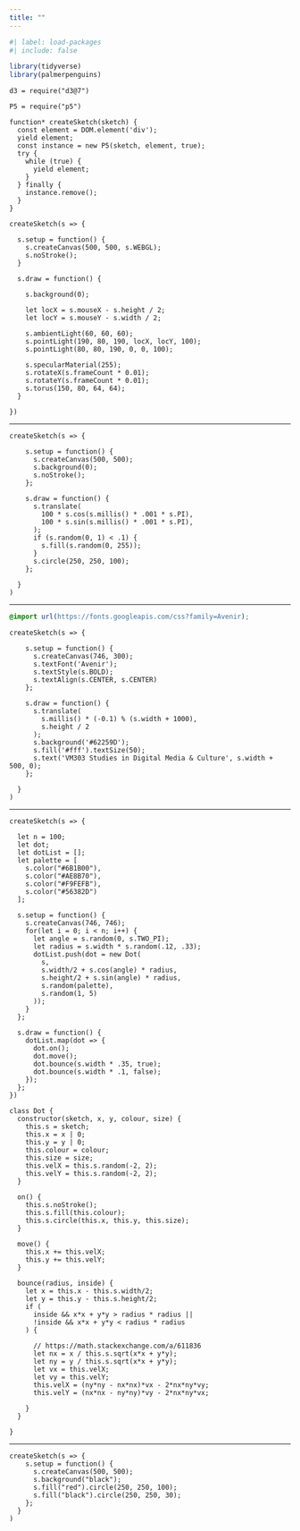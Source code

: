 ```yaml
---
title: ""
---
```


```r
#| label: load-packages
#| include: false

library(tidyverse)
library(palmerpenguins)
```

```ojs
d3 = require("d3@7")
```



```ojs
P5 = require("p5")

function* createSketch(sketch) {
  const element = DOM.element('div');
  yield element;
  const instance = new P5(sketch, element, true);
  try {
    while (true) {
      yield element;
    }
  } finally {
    instance.remove();
  }
}

createSketch(s => {

  s.setup = function() {
    s.createCanvas(500, 500, s.WEBGL);
    s.noStroke();
  }

  s.draw = function() {

    s.background(0);

    let locX = s.mouseX - s.height / 2;
    let locY = s.mouseY - s.width / 2;

    s.ambientLight(60, 60, 60);
    s.pointLight(190, 80, 190, locX, locY, 100);
    s.pointLight(80, 80, 190, 0, 0, 100);

    s.specularMaterial(255);
    s.rotateX(s.frameCount * 0.01);
    s.rotateY(s.frameCount * 0.01);
    s.torus(150, 80, 64, 64);
  }

})
```

***

```ojs
createSketch(s => {

    s.setup = function() {
      s.createCanvas(500, 500);
      s.background(0);
      s.noStroke();
    };

    s.draw = function() {
      s.translate(
        100 * s.cos(s.millis() * .001 * s.PI),
        100 * s.sin(s.millis() * .001 * s.PI),
      );
      if (s.random(0, 1) < .1) {
        s.fill(s.random(0, 255));
      }
      s.circle(250, 250, 100);
    };

  }
)
```

***

```css
@import url(https://fonts.googleapis.com/css?family=Avenir);
```

```ojs
createSketch(s => {

    s.setup = function() {
      s.createCanvas(746, 300);
      s.textFont('Avenir');
      s.textStyle(s.BOLD);
      s.textAlign(s.CENTER, s.CENTER)
    };

    s.draw = function() {
      s.translate(
        s.millis() * (-0.1) % (s.width + 1000),
        s.height / 2
      );
      s.background('#62259D');
      s.fill('#fff').textSize(50);
      s.text('VM303 Studies in Digital Media & Culture', s.width + 500, 0);
    };

  }
)
```

***

```ojs
createSketch(s => {

  let n = 100;
  let dot;
  let dotList = [];
  let palette = [
    s.color("#6B1B00"),
    s.color("#AE8B70"),
    s.color("#F9FEFB"),
    s.color("#56382D")
  ];

  s.setup = function() {
    s.createCanvas(746, 746);
    for(let i = 0; i < n; i++) {
      let angle = s.random(0, s.TWO_PI);
      let radius = s.width * s.random(.12, .33);
      dotList.push(dot = new Dot(
        s,
        s.width/2 + s.cos(angle) * radius,
        s.height/2 + s.sin(angle) * radius,
        s.random(palette),
        s.random(1, 5)
      ));
    }
  };

  s.draw = function() {
    dotList.map(dot => {
      dot.on();
      dot.move();
      dot.bounce(s.width * .35, true);
      dot.bounce(s.width * .1, false);
    });
  };
})

class Dot {
  constructor(sketch, x, y, colour, size) {
    this.s = sketch;
    this.x = x | 0;
    this.y = y | 0;
    this.colour = colour;
    this.size = size;
    this.velX = this.s.random(-2, 2);
    this.velY = this.s.random(-2, 2);
  }

  on() {
    this.s.noStroke();
    this.s.fill(this.colour);
    this.s.circle(this.x, this.y, this.size);
  }

  move() {
    this.x += this.velX;
    this.y += this.velY;
  }

  bounce(radius, inside) {
    let x = this.x - this.s.width/2;
    let y = this.y - this.s.height/2;
    if (
      inside && x*x + y*y > radius * radius ||
      !inside && x*x + y*y < radius * radius
    ) {

      // https://math.stackexchange.com/a/611836
      let nx = x / this.s.sqrt(x*x + y*y);
      let ny = y / this.s.sqrt(x*x + y*y);
      let vx = this.velX;
      let vy = this.velY;
      this.velX = (ny*ny - nx*nx)*vx - 2*nx*ny*vy;
      this.velY = (nx*nx - ny*ny)*vy - 2*nx*ny*vx;

    }
  }

}
```

***

```ojs
createSketch(s => {
    s.setup = function() {
      s.createCanvas(500, 500);
      s.background("black");
      s.fill("red").circle(250, 250, 100);
      s.fill("black").circle(250, 250, 30);
    };
  }
)
```

